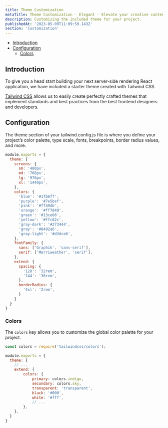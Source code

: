 ```yaml
---
title: Theme Customization
metaTitle: Theme Customization - Elegant - Elevate your creative content.
description: Customizing the included theme for your project.
publishedAt: '2023-05-09T11:09:59.143Z'
section: 'Customization'
---
```


- [Introduction](#introduction)
- [Configuration](#configuration)
    - [Colors](#colors)

<a name="introduction"></a>

## Introduction

To give you a head start building your next server-side rendering React application, we have included a starter theme created with Tailwind CSS.

[Tailwind CSS](https://www.elegantframework.com/blog/2023-04-05-elegant-framework-v2-0-alpha#tailwind_css) allows us to easily create perfectly crafted themes that implement standards and best practices from the best frontend designers and developers.

<a name="configuration"></a>

## Configuration

The theme section of your tailwind.config.js file is where you define your project’s color palette, type scale, fonts, breakpoints, border radius values, and more.

```js {{ filename: 'tailwind.config.js' }}
module.exports = {
  theme: {
    screens: {
      sm: '480px',
      md: '768px',
      lg: '976px',
      xl: '1440px',
    },
    colors: {
      'blue': '#1fb6ff',
      'purple': '#7e5bef',
      'pink': '#ff49db',
      'orange': '#ff7849',
      'green': '#13ce66',
      'yellow': '#ffc82c',
      'gray-dark': '#273444',
      'gray': '#8492a6',
      'gray-light': '#d3dce6',
    },
    fontFamily: {
      sans: ['Graphik', 'sans-serif'],
      serif: ['Merriweather', 'serif'],
    },
    extend: {
      spacing: {
        '128': '32rem',
        '144': '36rem',
      },
      borderRadius: {
        '4xl': '2rem',
      }
    }
  }
}
```

<a name="colors"></a>

### Colors

The `colors` key allows you to customize the global color palette for your project.

```js {{ filename: 'tailwind.config.js' }}
const colors = require('tailwindcss/colors');

module.exports = {
  theme: {
    // ...
    extend: {
        colors: {
            primary: colors.indigo,
            secondary: colors.sky,
            transparent: 'transparent',
            black: '#000',
            white: '#fff',
            // ...
        },
    },
  }
}
```